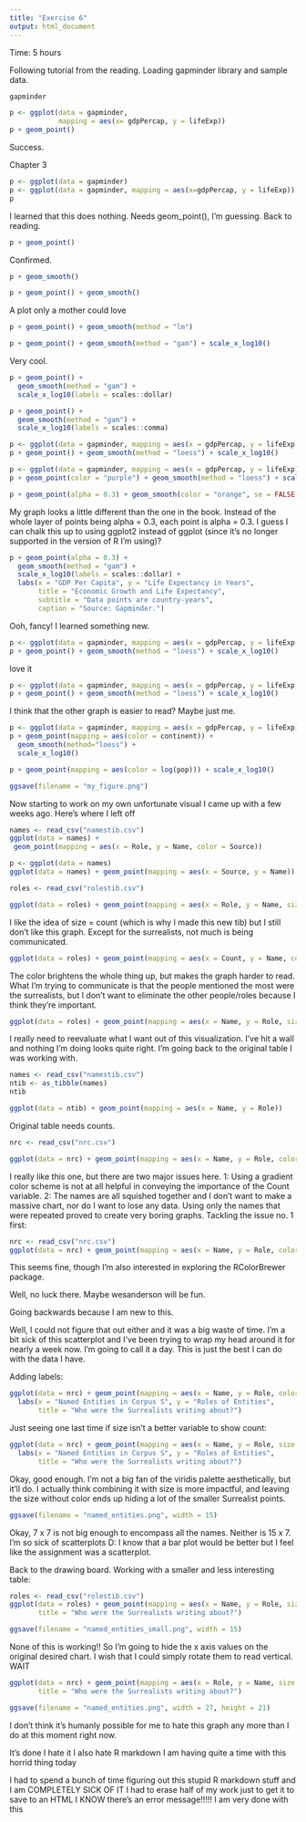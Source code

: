 ```yaml
---
title: "Exercise 6"
output: html_document
---
```


Time: 5 hours

Following tutorial from the reading. Loading gapminder library and sample data.

```r
gapminder
```

```r
p <- ggplot(data = gapminder,
            mapping = aes(x= gdpPercap, y = lifeExp))
p + geom_point()
```

Success.

Chapter 3

```r
p <- ggplot(data = gapminder)
p <- ggplot(data = gapminder, mapping = aes(x=gdpPercap, y = lifeExp))
p
```

I learned that this does nothing. Needs geom_point(), I'm guessing. Back to reading.

```r
p + geom_point()
```

Confirmed.

```r
p + geom_smooth()
```

```r
p + geom_point() + geom_smooth()
```

A plot only a mother could love

```r
p + geom_point() + geom_smooth(method = "lm")
```

```r
p + geom_point() + geom_smooth(method = "gam") + scale_x_log10()
```

Very cool.

```r
p + geom_point() +
  geom_smooth(method = "gam") +
  scale_x_log10(labels = scales::dollar)
```

```r
p + geom_point() +
  geom_smooth(method = "gam") +
  scale_x_log10(labels = scales::comma)
```

```r
p <- ggplot(data = gapminder, mapping = aes(x = gdpPercap, y = lifeExp, color = "purple"))
p + geom_point() + geom_smooth(method = "loess") + scale_x_log10()
```

```r
p <- ggplot(data = gapminder, mapping = aes(x = gdpPercap, y = lifeExp))
p + geom_point(color = "purple") + geom_smooth(method = "loess") + scale_x_log10()
```

```r
p + geom_point(alpha = 0.3) + geom_smooth(color = "orange", se = FALSE, size = 8, method = "lm") + scale_x_log10()
```

My graph looks a little different than the one in the book. Instead of the whole layer of points being alpha = 0.3, each point is alpha = 0.3. I guess I can chalk this up to using ggplot2 instead of ggplot (since it's no longer supported in the version of R I'm using)?

```r
p + geom_point(alpha = 0.3) +
  geom_smooth(method = "gam") +
  scale_x_log10(labels = scales::dollar) +
  labs(x = "GDP Per Capita", y = "Life Expectancy in Years",
       title = "Economic Growth and Life Expectancy",
       subtitle = "Data points are country-years",
       caption = "Source: Gapminder.")
```

Ooh, fancy! I learned something new.

```r
p <- ggplot(data = gapminder, mapping = aes(x = gdpPercap, y = lifeExp, color = continent))
p + geom_point() + geom_smooth(method = "loess") + scale_x_log10()
```

love it

```r
p <- ggplot(data = gapminder, mapping = aes(x = gdpPercap, y = lifeExp, color = continent, fill = continent))
p + geom_point() + geom_smooth(method = "loess") + scale_x_log10()
```

I think that the other graph is easier to read? Maybe just me.

```r
p <- ggplot(data = gapminder, mapping = aes(x = gdpPercap, y = lifeExp))
p + geom_point(mapping = aes(color = continent)) +
  geom_smooth(method="loess") +
  scale_x_log10()
```

```r
p + geom_point(mapping = aes(color = log(pop))) + scale_x_log10()
```

```r
ggsave(filename = "my_figure.png")
```

Now starting to work on my own unfortunate visual I came up with a few weeks ago. Here's where I left off

```r
names <- read_csv("namestib.csv")
ggplot(data = names) +
 geom_point(mapping = aes(x = Role, y = Name, color = Source))
```

```r
p <- ggplot(data = names)
ggplot(data = names) + geom_point(mapping = aes(x = Source, y = Name))
```


```r
roles <- read_csv("rolestib.csv")
```

```r
ggplot(data = roles) + geom_point(mapping = aes(x = Role, y = Name, size = Count))
```

I like the idea of size = count (which is why I made this new tib) but I still don't like this graph. Except for the surrealists, not much is being communicated.

```r
ggplot(data = roles) + geom_point(mapping = aes(x = Count, y = Name, color = Role))
```

The color brightens the whole thing up, but makes the graph harder to read. What I'm trying to communicate is that the people mentioned the most were the surrealists, but I don't want to eliminate the other people/roles because I think they're important.

```r
ggplot(data = roles) + geom_point(mapping = aes(x = Name, y = Role, size = Count))
```

I really need to reevaluate what I want out of this visualization. I've hit a wall and nothing I'm doing looks quite right. I'm going back to the original table I was working with.

```r
names <- read_csv("namestib.csv")
ntib <- as_tibble(names)
ntib
```

```r
ggplot(data = ntib) + geom_point(mapping = aes(x = Name, y = Role))
```

Original table needs counts.

```r
nrc <- read_csv("nrc.csv")
```

```r
ggplot(data = nrc) + geom_point(mapping = aes(x = Name, y = Role, color = Count))
```

I really like this one, but there are two major issues here. 1: Using a gradient color scheme is not at all helpful in conveying the importance of the Count variable. 2: The names are all squished together and I don't want to make a massive chart, nor do I want to lose any data. Using only the names that were repeated proved to create very boring graphs. Tackling the issue no. 1 first:

```r
nrc <- read_csv("nrc.csv")
ggplot(data = nrc) + geom_point(mapping = aes(x = Name, y = Role, color = Count)) + scale_color_viridis(discrete = FALSE, option = "D", direction = -1)
```

This seems fine, though I'm also interested in exploring the RColorBrewer package.



Well, no luck there. Maybe wesanderson will be fun.



Going backwards because I am new to this.


Well, I could not figure that out either and it was a big waste of time. I'm a bit sick of this scatterplot and I've been trying to wrap my head around it for nearly a week now. I'm going to call it a day. This is just the best I can do with the data I have.

Adding labels:

```r
ggplot(data = nrc) + geom_point(mapping = aes(x = Name, y = Role, color = Count)) + scale_color_viridis(discrete = FALSE, option = "D", direction = -1) +
  labs(x = "Named Entities in Corpus S", y = "Roles of Entities",
       title = "Who were the Surrealists writing about?")
```

Just seeing one last time if size isn't a better variable to show count:

```r
ggplot(data = nrc) + geom_point(mapping = aes(x = Name, y = Role, size = Count, color = Count)) + scale_color_viridis(discrete = FALSE, option = "D", direction = -1) +
  labs(x = "Named Entities in Corpus S", y = "Roles of Entities",
       title = "Who were the Surrealists writing about?")
```


Okay, good enough. I'm not a big fan of the viridis palette aesthetically, but it'll do. I actually think combining it with size is more impactful, and leaving the size without color ends up hiding a lot of the smaller Surrealist points.


```r
ggsave(filename = "named_entities.png", width = 15)
```

Okay, 7 x 7 is not big enough to encompass all the names. Neither is 15 x 7. I'm so sick of scatterplots D: I know that a bar plot would be better but I feel like the assignment was a scatterplot.

Back to the drawing board. Working with a smaller and less interesting table:

```r
roles <- read_csv("rolestib.csv")
ggplot(data = roles) + geom_point(mapping = aes(x = Name, y = Role, size = Count, color = Count)) +  scale_color_viridis(discrete = FALSE, option = "D", direction = -1) + labs(x = "Named Entities in Corpus S", y = "Roles of Entities",
       title = "Who were the Surrealists writing about?")
```

```r
ggsave(filename = "named_entities_small.png", width = 15)
```

None of this is working!! So I'm going to hide the x axis values on the original desired chart. I wish that I could simply rotate them to read vertical.
WAIT

```r
ggplot(data = nrc) + geom_point(mapping = aes(x = Role, y = Name, size = Count, color = Count)) + scale_color_viridis(discrete = FALSE, option = "D", direction = -1) + labs(x = "Types of Entities", y = "Named Entities in Corpus S",
       title = "Who were the Surrealists writing about?")
```

```r
ggsave(filename = "named_entities.png", width = 27, height = 21)
```

I don't think it's humanly possible for me to hate this graph any more than I do at this moment right now.

It's done I hate it I also hate R markdown I am having quite a time with this horrid thing today



I had to spend a bunch of time figuring out this stupid R markdown stuff and I am COMPLETELY SICK OF IT I had to erase half of my work just to get it to save to an HTML I KNOW there's an error message!!!!! I am very done with this